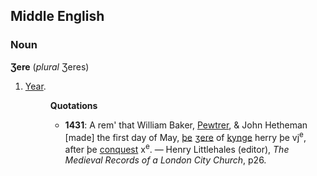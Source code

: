 ==Middle English==
===Noun===
'''Ʒere''' (''plural'' Ʒeres)
# [[Year]].
#:'''Quotations'''
#:*'''1431''': A rem' that William Baker, [[Pewtrer]], & John Hetheman [made] the first day of May, [[þe]] [[ʒere]] of [[kynge]] herry þe vj<sup>e</sup>, after þe [[conquest]] x<sup>e</sup>. &mdash; Henry Littlehales (editor), ''The Medieval Records of a London City Church'', p26.